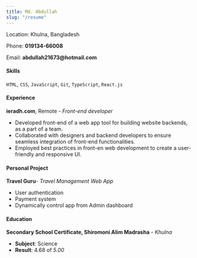 ```yaml
---
title: Md. Abdullah
slug: "/resume"
---
```


Location: Khulna, Bangladesh

Phone: __019134-66008__

Email: __abdullah21673@hotmail.com__

#### Skills
`HTML`, `CSS`, `JavaScript`, `Git`, `TypeScript`,
`React.js`

#### Experience
__ieradh.com__, Remote - _Front-end developer_

- Developed front-end of a web app tool for building website backends, as a part of a team.
- Collaborated with designers and backend developers to ensure seamless integration of front-end functionalities.
- Employed best practices in front-en web development to create a user-friendly and responsive UI.


#### Personal Project
__Travel Guru__- *Travel Management Web App*
- User authentication
- Payment system
- Dynamically control app from Admin dashboard


#### Education
__Secondary School Certificate, Shiromoni Alim Madrasha__ - _Khulna_
- __Subject__: Science
- __Result__: 4.68 of _5.00_